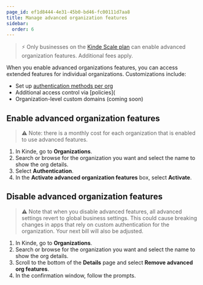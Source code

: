 ```yaml
---
page_id: ef1d8444-4e31-45b0-bd46-fc00111d7aa8
title: Manage advanced organization features
sidebar:
  order: 6
---
```


> ⚡ Only businesses on the [Kinde Scale plan](https://kinde.com/pricing/) can enable advanced organization features. Additional fees apply.

When you enable advanced organizations features, you can access extended features for individual organizations. Customizations include:

- Set up [authentication methods per org](/authenticate/manage-authentication/organization-auth-experience/)
- Additional access control via [policies](
- Organization-level custom domains (coming soon)

## Enable advanced organization features

> ⚠️ Note: there is a monthly cost for each organization that is enabled to use advanced features.

1. In Kinde, go to **Organizations**.
2. Search or browse for the organization you want and select the name to show the org details.
3. Select **Authentication**.
4. In the **Activate advanced organization features** box, select **Activate**.

## Disable advanced organization features

> ⚠️ Note that when you disable advanced features, all advanced settings revert to global business settings. This could cause breaking changes in apps that rely on custom authentication for the organization. Your next bill will also be adjusted.

1. In Kinde, go to **Organizations**.
2. Search or browse for the organization you want and select the name to show the org details.
3. Scroll to the bottom of the **Details** page and select **Remove advanced org features**.
4. In the confirmation window, follow the prompts.
